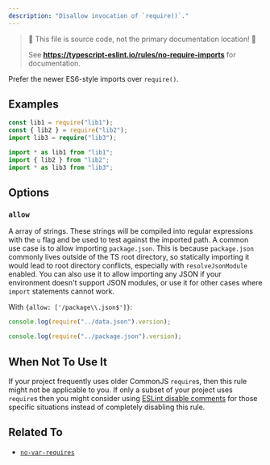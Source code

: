 ```yaml
---
description: "Disallow invocation of `require()`."
---
```



> 🛑 This file is source code, not the primary documentation location! 🛑
>
> See **https://typescript-eslint.io/rules/no-require-imports** for documentation.

Prefer the newer ES6-style imports over `require()`.

## Examples

<Tabs>
<TabItem value="❌ Incorrect">

```ts
const lib1 = require("lib1");
const { lib2 } = require("lib2");
import lib3 = require("lib3");
```

</TabItem>
<TabItem value="✅ Correct">

```ts
import * as lib1 from "lib1";
import { lib2 } from "lib2";
import * as lib3 from "lib3";
```

</TabItem>
</Tabs>

## Options

### `allow`

A array of strings. These strings will be compiled into regular expressions with the `u` flag and be used to test against the imported path. A common use case is to allow importing `package.json`. This is because `package.json` commonly lives outside of the TS root directory, so statically importing it would lead to root directory conflicts, especially with `resolveJsonModule` enabled. You can also use it to allow importing any JSON if your environment doesn't support JSON modules, or use it for other cases where `import` statements cannot work.

With `{allow: ['/package\\.json$']}`:

<Tabs>
<TabItem value="❌ Incorrect">

```ts option='{ "allow": ["/package.json$"] }'
console.log(require("../data.json").version);
```

</TabItem>
<TabItem value="✅ Correct">

```ts option='{ "allow": ["/package.json$"] }'
console.log(require("../package.json").version);
```

</TabItem>
</Tabs>

## When Not To Use It

If your project frequently uses older CommonJS `require`s, then this rule might not be applicable to you.
If only a subset of your project uses `require`s then you might consider using [ESLint disable comments](https://eslint.org/docs/latest/use/configure/rules#using-configuration-comments-1) for those specific situations instead of completely disabling this rule.

## Related To

- [`no-var-requires`](./no-var-requires.mdx)

